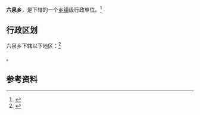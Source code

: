 {{中国乡级行政区|14/05/24/209/000}}

'''六泉乡'''，是{{PRC admin/fullname|14/05/24/209/000|3}}下辖的一个[[乡镇|乡镇]]级行政单位。<ref>{{PRC admin/ref sgc|{{PRC admin/parent|14/05/24/209/000}}}}</ref>

== 行政区划 ==

六泉乡下辖以下地区：<ref>{{PRC admin/ref sgc|14/05/24/209/000}}</ref>

{{PRC admin/children|14/05/24/209/000}}。

== 参考资料 ==

{{reflist}}

{{行政区划小作品}}
{{PRC admin/navcat|14/05/24/209/000}}